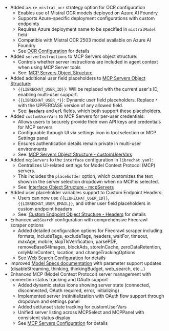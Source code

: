 - Added `azure_mistral_ocr` strategy option for OCR configuration
  - Enables use of Mistral OCR models deployed on Azure AI Foundry
  - Supports Azure-specific deployment configurations with custom endpoints
  - Requires Azure deployment name to be specified in `mistralModel` field
  - Compatible with Mistral OCR 2503 model available on Azure AI Foundry
  - See [OCR Configuration](/docs/configuration/librechat_yaml/object_structure/ocr) for details 
- Added `serverInstructions` to MCP Servers object structure:
  - Controls whether server instructions are included in agent context when using MCP Server tools
  - See: [MCP Servers Object Structure](/docs/configuration/librechat_yaml/object_structure/mcp_servers#serverinstructions)
- Added additional user field placeholders to [MCP Servers Object Structure](/docs/configuration/librechat_yaml/object_structure/mcp_servers):
  - `{{LIBRECHAT_USER_ID}}`: Will be replaced with the current user's ID, enabling multi-user support.
  - `{{LIBRECHAT_USER_*}}`: Dynamic user field placeholders. Replace `*` with the UPPERCASE version of any allowed field.
  - See: **[`headers`](/docs/configuration/librechat_yaml/object_structure/mcp_servers#headers)** and **[`url`](/docs/configuration/librechat_yaml/object_structure/mcp_servers#url)** fields, which both support these placeholders.
- Added `customUserVars` to MCP Servers for per-user credentials:
  - Allows users to securely provide their own API keys and credentials for MCP servers
  - Configurable through UI via settings icon in tool selection or MCP Settings panel
  - Ensures authentication details remain private in multi-user environments
  - See: [MCP Servers Object Structure - customUserVars](/docs/configuration/librechat_yaml/object_structure/mcp_servers#customuservars)
- Added `mcpServers` to the `interface` configuration in `librechat.yaml`:
  - Centralizes UI-related settings for Model Context Protocol (MCP) servers.
  - This includes the `placeholder` option, which customizes the text shown in the server selection dropdown when no MCP is selected.
  - See: [Interface Object Structure - mcpServers](/docs/configuration/librechat_yaml/object_structure/interface#mcp-servers)
- Added user placeholder variables support to Custom Endpoint Headers:
  - Users can now use `{{LIBRECHAT_USER_ID}}`, `{{LIBRECHAT_USER_EMAIL}}`, and other user field placeholders in custom endpoint headers
  - See: [Custom Endpoint Object Structure - Headers](/docs/configuration/librechat_yaml/object_structure/custom_endpoint#headers) for details
- Enhanced `webSearch` configuration with comprehensive Firecrawl scraper options
  - Added detailed configuration options for Firecrawl scraper including formats, includeTags, excludeTags, headers, waitFor, timeout, maxAge, mobile, skipTlsVerification, parsePDF, removeBase64Images, blockAds, storeInCache, zeroDataRetention, onlyMainContent, location, and changeTrackingOptions
  - See [Web Search Configuration](/docs/configuration/librechat_yaml/object_structure/web_search) for details
- Improved [Model Specs documentation](/docs/configuration/librechat_yaml/object_structure/model_specs) with parameter support updates (disableStreaming, thinking, thinkingBudget, web_search, etc...)
- Enhanced MCP (Model Context Protocol) server management with connection status tracking and OAuth support
  - Added dynamic status icons showing server state (connected, disconnected, OAuth required, error, initializing)
  - Implemented server (re)initialization with OAuth flow support through dropdown and settings panel
  - Added set/unset state tracking for customUserVars
  - Unified server listing across MCPSelect and MCPPanel with consistent status display
  - See [MCP Servers Configuration](/docs/configuration/librechat_yaml/object_structure/mcp_servers) for details
